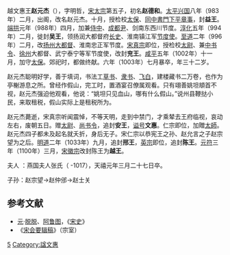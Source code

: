 越文惠王'''赵元杰'''（{{bd|972年||1003年||catIdx=Zhao赵}}），字明哲，[[宋太宗|宋太宗]]第五子，初名'''赵德和'''。[[太平兴国|太平兴国]]八年（983年）二月，出阁，改名赵元杰。十月，授检校[[太保|太保]]、[[同中書門下平章事|同中書門下平章事]]，封'''益王'''。[[端拱|端拱]]元年（988年）四月，加兼[[侍中|侍中]]、[[成都|成都]][[尹|尹]]、剑南东西川节度。[[淳化|淳化]]五年（994年）二月，徙封'''吴王'''，领扬润大都督府[[长史|长史]]、淮南镇江军[[节度使|节度使]]。[[至道|至道]]二年（996年）二月，改[[扬州|扬州]][[大都督|大都督]]、淮南忠正军节度。[[宋真宗|宋真宗]]即位，授检校[[太尉|太尉]]、兼[[中书令|中书令]]、[[徐州|徐州]]大都督、武宁泰宁等军节度使，改封'''兖王'''。[[咸平|咸平]]五年（1002年）十一月，加守[[太保|太保]]。郊祀时，都做终献。六年（1003年）七月暴卒，年三十二岁。

赵元杰聪明好学，善于填词，书法工[[草书|草书]]、[[隶书|隶书]]、[[飞白|飞白]]，建楼藏书二万卷，也作为亭榭游息之所。曾经作假山，完工时，置酒宴召僚属观看。只有翊善姚坦頫首不视，赵元杰强迫他观看，他说：“姚坦只见血山，哪有什么假山。”说州县鞭挞小民，来取租税，假山实际上是租税所为。

赵元杰薨逝，宋真宗听闻震悼，不等天明，走到中禁门，才乘辇去王府临视，哀动左右，废朝五日。赠[[太尉|太尉]]、[[尚书令|尚书令]]，追封'''安王'''，[[谥号|谥号]]'''文惠'''。仁宗即位，加贈[[太師|太師]]。赵元杰四子都未及起名就夭折，身后无子。宋仁宗以恭宪王之孙、赵允言之子赵宗望为之后。[[明道_(北宋)|明道]]二年（1033年）九月，追封'''邢王'''，[[英宗|英宗]]即位，追封'''陈王'''。[[元符|元符]]三年（1100年）三月，[[宋徽宗|宋徽宗]]改封陈王为'''越王'''。

夫人 ：燕国夫人张氏（ -1017），天禧元年三月二十七日卒。

子孙：赵宗望→赵仲邠→赵士关

==参考文献 ==
*[[元朝|元]]·[[脱脱|脱脱]]、[[阿鲁图|阿鲁图]]，《[[宋史|宋史]]》
*《[[宋会要辑稿|宋会要辑稿]]》（宗室）

{{宋朝人物小作品}}
[[Category:宋太宗皇子|5]]
[[Category:諡文惠|Category:諡文惠]]